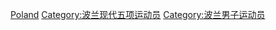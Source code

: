 [[Category:各国男子现代五项运动员|Poland]]
[[Category:波兰现代五项运动员|Category:波兰现代五项运动员]]
[[Category:波兰男子运动员|Category:波兰男子运动员]]
